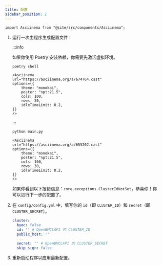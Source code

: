 ```yaml
---
title: 配置
sidebar_position: 2
---
```


```mdx-code-block
import Asciinema from "@site/src/components/Asciinema";
```

1. 运行一次主程序生成配置文件：

   :::info

   如果你使用 Poetry 安装依赖，你需要先激活虚拟环境。

   ```sh
   poetry shell
   ```

   ```mdx-code-block
   <Asciinema
   url="https://asciinema.org/a/674764.cast"
   options={{
       theme: "monokai",
       poster: "npt:21.5",
       cols: 100,
       rows: 30,
       idleTimeLimit: 0.2,
   }}
   />
   ```

   :::

   ```sh
   python main.py
   ```

   ```mdx-code-block
   <Asciinema
   url="https://asciinema.org/a/655202.cast"
   options={{
       theme: "monokai",
       poster: "npt:21.5",
       cols: 100,
       rows: 30,
       idleTimeLimit: 0.2,
   }}
   />
   ```

   如果你看到以下报错信息：`core.exceptions.ClusterIdNotSet`，恭喜你！你可以进行下一步的配置了。

2. 在 `config/config.yml` 中，填写你的 `id`（即 `CLUSTER_ID`）和 `secret`（即 `CLUSTER_SECRET`）。

   ```yml title="config/config.yml" {3,6}
   cluster:
     byoc: false
     id: '' # OpenBMCLAPI 的 CLUSTER_ID
     public_host: ''
     ...
     secret: '' # OpenBMCLAPI 的 CLUSTER_SECRET
     skip_sign: false
   ```

3. 重新启动程序以应用最新配置。
